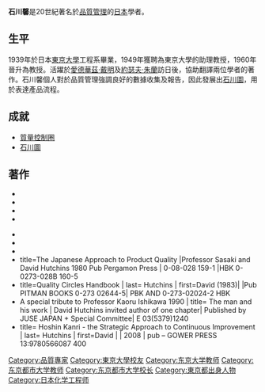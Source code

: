 {{japanese
|image=
|japanese=石川 馨
|kana=いしかわ かおる
|romaji=Ishikawa Kaoru}}
'''石川馨'''{{BD|1915年|7月13日|1989年|4月16日}}是20世紀著名於[[品質管理|品質管理]]的[[日本|日本]]學者。

==生平==
1939年於日本[[東京大學|東京大學]]工程系畢業，1949年獲聘為東京大學的助理教授，1960年晉升為教授。活躍於[[愛德華茲·戴明|愛德華茲·戴明]]及[[約瑟夫·朱蘭|約瑟夫·朱蘭]]訪日後，協助翻譯兩位學者的著作。石川馨個人對於品質管理強調良好的數據收集及報告，因此發展出[[石川圖|石川圖]]，用於表達產品流程。

==成就==
*[[質量控制圈|質量控制圈]]
*[[石川圖|石川圖]]

== 著作 ==
*{{cite book |last=Ishikawa |first=Kaoru |title=QC Circle Koryo : General Principles of the QC Circle |year=1980 |origyear=original Japanese ed. 1970 |publisher=QC Circle Headquarters, Union of Japanese Scientists and Engineers |location=Tokyo}}
*{{cite book |last=Ishikawa |first=Kaoru |title=How to Operate QC Circle Activities |year=1985  |publisher=QC Circle Headquarters, Union of Japanese Scientists and Engineers |location=Tokyo}}
*{{cite book |last=Ishikawa |first=Kaoru |others=D. J. Lu (trans.) |title=What is Total Quality Control? The Japanese Way |trans_title=Originally titled: TQC towa Nanika—Nipponteki Hinshitsu Kanri |year=1985  |origyear=First published in Japanese 1981 |publisher=[[Prentice_Hall|Prentice Hall]] |location=New Jersey|isbn=0-13-952433-9}}
*{{cite book |last=Ishikawa |first=Kaoru |others=J. H. Loftus (trans.) |title=Introduction to Quality Control |year=1990 |publisher=3A Corporation |location=Tokyo |isbn=4-906224-61-X |oclc=61341428}}

* {{cite journal |title=Kaoru Ishikawa: What He thought and Achieved, A Basis for Further Research |last=Kondo |first=Yoshio |journal=Quality Management Journal |volume=1 |issue=4 |pages=86–91 |issn=1068-6967|date=July 1994}}
* {{cite journal |title=The Legacy Of Ishikawa |last=Watson |first=Greg |journal=Quality Progress |volume=37 |issue=4 |pages=54–57 |issn=0033-524X|date=April 2004}}
* {{cite journal |title=A Serious Anomaly: TQC without Quality Circles |last=Dewar |first=Donald L. |journal=Annual Quality Congress, Dallas, TX |volume=42 |issue=0 |pages=34–38 |url=http://www.asq.org/qic/display-item/index.pl?item=3396 |date=May 1988 |access-date=2014-01-05 |archive-date=2012-11-24 |archive-url=https://web.archive.org/web/20121124210325/http://asq.org/qic/display-item/index.pl?item=3396 |dead-url=no }}
* title=The Japanese Approach to Product Quality |Professor Sasaki and David Hutchins 1980 	Pub Pergamon Press | 0-08-028 159-1 |HBK 0-0273-028B 160-5
* title=Quality Circles Handbook | last= Hutchins | first=David (1983)|  |Pub PITMAN BOOKS 0-273 02644-5| PBK AND 0-273-02024-2 HBK
* A special tribute to Professor Kaoru Ishikawa 1990 | title= The man and his work | David Hutchins invited author of one chapter| Published by JUSE JAPAN + Special Committee| E 03(5379)1240
* title= Hoshin Kanri - the Strategic Approach to Continuous Improvement | last= Hutchins | first=David |  | 2008 | pub – GOWER PRESS  13:9780566087 400

{{Authority control}}
{{DEFAULTSORT:Ishikawa, Kaoru}}
[[Category:品質專家|Category:品質專家]]
[[Category:東京大學校友|Category:東京大學校友]]
[[Category:东京大学教师|Category:东京大学教师]]
[[Category:东京都市大学教师|Category:东京都市大学教师]]
[[Category:东京都市大学校长|Category:东京都市大学校长]]
[[Category:東京都出身人物|Category:東京都出身人物]]
[[Category:日本化学工程师|Category:日本化学工程师]]